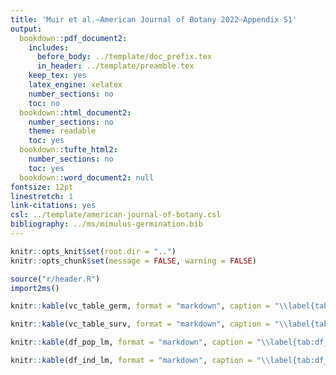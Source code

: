 ```yaml
---
title: 'Muir et al.—American Journal of Botany 2022—Appendix S1'
output:
  bookdown::pdf_document2:
    includes:
      before_body: ../template/doc_prefix.tex
      in_header: ../template/preamble.tex
    keep_tex: yes
    latex_engine: xelatex
    number_sections: no
    toc: no
  bookdown::html_document2:
    number_sections: no
    theme: readable
    toc: yes
  bookdown::tufte_html2:
    number_sections: no
    toc: yes
  bookdown::word_document2: null
fontsize: 12pt
linestretch: 1
link-citations: yes
csl: ../template/american-journal-of-botany.csl
bibliography: ../ms/mimulus-germination.bib
---
```


```r

knitr::opts_knit$set(root.dir = "..")
knitr::opts_chunk$set(message = FALSE, warning = FALSE)

```

```r

source("r/header.R")
import2ms()

```

\renewcommand\thefigure{S\arabic{figure}}    
\renewcommand\thetable{S\arabic{table}}    
\setcounter{figure}{0}    
\setcounter{table}{0}    

\begin{figure}[ht]
  \includegraphics{figures/range-map.pdf}
  \caption{Source populations are distributed through the range of \textit{Mimulus cardinalis}. Dark grey points are occurrence records located throughout California and Oregon, USA (Muir and Angert 2017). Source populations for this study are labeled with colored points. Transplant gardens are labeled with bold font in white boxes.}
  \label{fig:range-map}
\end{figure}

\begin{figure}[ht]
  \includegraphics[width=\textwidth]{figures/pp_check_germ.pdf}
  \caption{(Caption next page.)}
  \label{fig:pp_check}
\end{figure}
\addtocounter{figure}{-1}
\begin{figure} [t!]
  \caption{(Previous page.) Posterior predictive check of germination rate from discretized log-normal model for the South cohort (left facets) and North cohort (right facets). Each histogram in gray bars is for one of five \textit{M. cardinalis} populations arranged from northern (top) to southern (bottom). The black points are median values from randomly simulated data sets drawn from each iteration of the posterior distributions. Lines indicate the 95\% confidence interval but are usually too narrow to be seen behind the point estimates. A close match between observations and posterior predictions indicate that the model adequately describes the distribution of the data.}
\end{figure}

\begin{figure}[ht]
  \includegraphics[width=\textwidth]{figures/climate.pdf}
  \caption{The average temperature during the 2015-16 experiment (lines) was warmer than the historical normal from 1961-1990 (points). The $y$-axis is the average temperature for a season in the southern (solid line) and northern (dashed line) garden. Points are the average seasonal temperature for the 1961-1990 normal for each population source location. Population color is arranged from orange to blue by latitude of origin from south to north. Season is along the $x$-axis. Autumn encompasses September-November; winter encompasses December-February; spring encompasses March-May. All down-scaled climate are from ClimateNA (see Materials and Methods).}
  \label{fig:climate}
\end{figure}

\clearpage

```r
knitr::kable(vc_table_germ, format = "markdown", caption = "\\label{tab:vc_table_germ} We decomposed variance in time to germination among populations ($V_\\text{pop}$), additive genetic differences among individuals in the base population ($V_G$), maternal effects ($V_M$) experimental blocks within the greenhouse (Block), and residual environmental variance ($V_E$). The broad-sense heritability $H^2$ is the proportion of variance contributed by $V_G$. Point estimates and 95\\% confidence intervals (CI) are estimated from the median and quantiles of the posterior distribution.", label = NA)
```

\clearpage

\blandscape

```r
knitr::kable(vc_table_surv, format = "markdown", caption = "\\label{tab:vc_table_surv} We decomposed variance in winter survival ($\\text{logit}(p_\\text{surv})$) among populations ($V_\\text{pop}$), additive genetic differences among individuals in the base population ($V_\\text{G}$), experimental blocks in the field (Block), and residual environmental variance ($V_\\text{E}$) for the North and South garden separately. The broad-sense heritability $H^2$ is the proportion of variance contributed by $V_G$. Point estimates and 95\\% confidence intervals (CI) are estimated from the median and quantiles of the posterior distribution.", label = NA)
```

\elandscape

\clearpage

```r
knitr::kable(df_pop_lm, format = "markdown", caption = "\\label{tab:df_pop_lm} Among-population directional selection coefficient estimates and confidence intervals. In both North and South gardens, we estimated selection on time to germination (log-mean scale) caused by increased winter survival ($\\text{logit}(p_\\text{surv})$). The parameters are the linear regression slope and intercept. Point estimates and 95\\% confidence intervals (CI) are estimated from the median and quantiles of the posterior distribution.", label = NA)
```

```r
knitr::kable(df_ind_lm, format = "markdown", caption = "\\label{tab:df_ind_lm} Genotypic directional selection coefficient estimates and confidence intervals. In both North and South gardens, we estimated selection on time to germination (log-mean scale) caused by increased winter survival ($\\text{logit}(p_\\text{surv})$). The parameters are the linear regression slope and intercept. Point estimates and 95\\% confidence intervals (CI) are estimated from the median and quantiles of the posterior distribution.", label = NA)
```

\clearpage
